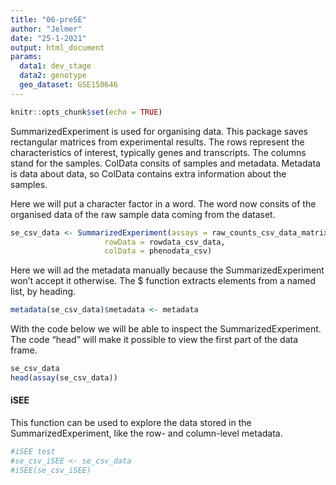 ```yaml
---
title: "06-preSE"
author: "Jelmer"
date: "25-1-2021"
output: html_document
params:
  data1: dev_stage
  data2: genotype
  geo_dataset: GSE150646
---
```


```r
knitr::opts_chunk$set(echo = TRUE)
```

SummarizedExperiment is used for organising data. This package saves rectangular matrices from experimental results. The rows represent the characteristics of interest, typically genes and transcripts. The columns stand for the samples. ColData consits of samples and metadata. Metadata is data about data, so ColData contains extra information about the samples. 

Here we will put a character factor in a word. The word now consits of the organised data of the raw sample data coming from the dataset. 
```r
se_csv_data <- SummarizedExperiment(assays = raw_counts_csv_data_matrix,
                     rowData = rowdata_csv_data,
                     colData = phenodata_csv)
```

Here we will ad the metadata manually because the SummarizedExperiment won't accept it otherwise. The $ function extracts elements from a named list, by heading. 
```r
metadata(se_csv_data)$metadata <- metadata 
```

With the code below we will be able to inspect the SummarizedExperiment. The code "head" will make it possible to view the first part of the data frame. 
```r
se_csv_data
head(assay(se_csv_data))
```


#### iSEE

This function can be used to explore the data stored in the SummarizedExperiment, like the row- and column-level metadata. 
```r
#iSEE test
#se_csv_iSEE <- se_csv_data
#iSEE(se_csv_iSEE)
```




